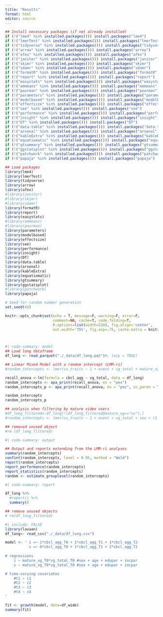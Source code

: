 ```yaml
---
title: "Results"
format: html
editor: source
---
```


```r

## Install necessary packages (if not already installed)
if (!("lme4" %in% installed.packages())) install.packages("lme4")
if (!("lmerTest" %in% installed.packages())) install.packages("lmerTest")
if (!("tidyverse" %in% installed.packages())) install.packages("tidyverse")
if (!("arrow" %in% installed.packages())) install.packages("arrow")
if (!("afex" %in% installed.packages())) install.packages("afex")
if (!("janitor" %in% installed.packages())) install.packages("janitor")
if (!("skimr" %in% installed.packages())) install.packages("skimr")
if (!("sdamr" %in% installed.packages())) install.packages("sdamr")
if (!("formatR" %in% installed.packages())) install.packages("formatR")
if (!("report" %in% installed.packages())) install.packages("report")
if (!("easystats" %in% installed.packages())) install.packages("easystats")
if (!("emmeans" %in% installed.packages())) install.packages("emmeans")
if (!("poorman" %in% installed.packages())) install.packages("poorman")
if (!("parameters" %in% installed.packages())) install.packages("parameters")
if (!("modelbased" %in% installed.packages())) install.packages("modelbased")
if (!("effectsize" %in% installed.packages())) install.packages("effectsize")
if (!("see" %in% installed.packages())) install.packages("see")
if (!("performance" %in% installed.packages())) install.packages("performance")
if (!("insight" %in% installed.packages())) install.packages("insight")
if (!("DT" %in% installed.packages())) install.packages("DT")
if (!("data.table" %in% installed.packages())) install.packages("data.table")
if (!("arsenal" %in% installed.packages())) install.packages("arsenal")
if (!("kableExtra" %in% installed.packages())) install.packages("kableExtra")
if (!("equatiomatic" %in% installed.packages())) install.packages("equatiomatic")
if (!("gtsummary" %in% installed.packages())) install.packages("gtsummary")
if (!("ggstatsplot" %in% installed.packages())) install.packages("ggstatsplot")
if (!("patchwork" %in% installed.packages())) install.packages("patchwork")
if (!("papaja" %in% installed.packages())) install.packages("papaja")
```

```r

## Load packages
library(lme4)
library(lmerTest)
library(tidyverse)
library(arrow)
library(afex)
#library(janitor)
#library(skimr)
#library(sdamr)
library(formatR)
library(report)
library(easystats)
#library(emmeans)
#library(poorman)
library(parameters)
library(modelbased)
library(effectsize)
library(see)
library(performance)
library(insight)
library(DT)
library(data.table)
library(arsenal)
library(kableExtra)
library(equatiomatic)
library(gtsummary)
library(ggstatsplot)
#library(patchwork)
library(papaja)
```

```r

# Seed for random number generation
set.seed(42)

knitr::opts_chunk$set(echo = T, message=F, warning=F, error=F, 
                      comment=NA, cache=T, code_folding=T,
                      R.options=list(width=220), fig.align='center', 
                      out.width='75%', fig.asp=.75, cache.extra = knitr::rand_seed)




```

```r
#| code-summary: model
## Load long dataframe
df_long <- read_parquet("./_data/df_long.pqt")#, lazy = TRUE)

## Linear Mixed Model with a random intercept (LMM-ri)
#random_intercepts <- lmer(cu_traits ~ 1 + event + vg_total + mature_vg + (1|ids), data = df_long, REML=T)

recall_anova <-lm(formula = cbcl_agg ~ vg_total, data = df_long)
random_intercepts <- apa_print(recall_anova, es = "pes")
random_intercepts_p <- apa_print(recall_anova, es = "pes", in_paren = TRUE)

random_intercepts
random_intercepts_p

## analysis when filtering by mature video users
#df_long_filtered<-df_long[!(df_long_filtered$mature_vg=="no"),]
#random_intercepts <- lmer(cu_traits ~ 1 + event + vg_total + sex + (1|ids), data #= df_long_filtered, REML=T)

## removed unused object
#rm (df_long_filtered)
```

```r
#| code-summary: output

## Output and reports extending from the LMM-ri analyses
summary(random_intercepts)
confint(random_intercepts, level = 0.95, method = "Wald")
report(random_intercepts)
report_performance(random_intercepts)
report_statistics(random_intercepts)
random <- estimate_grouplevel(random_intercepts)
```

```r
#| code-summary: report

df_long %>%
  #report() %>%
  summary()

## remove unused objects
# rm(df_long_filtered)
```


```r
#| include: FALSE 
library(lavaan)
df_long<- read_csv("./_data/df_long.csv")

model <- ' i =~ 1*cbcl_agg_T0 + 1*cbcl_agg_T1 + 1*cbcl_agg_T2
           s =~ 0*cbcl_agg_T0 + 1*cbcl_agg_T1 + 2*cbcl_agg_T2
           
# regressions
    i ~ mature_vg_T0*vg_total_T0 #sex + age + edupar + incpar
    s ~ mature_vg_T0*vg_total_T0 #sex + age + edupar + incpar

# time-varying covariates
    #t1 ~ c1
    #t2 ~ c2
    #t3 ~ c3
    #t4 ~ c4
'

fit <- growth(model, data=df_wide)
summary(fit)


```





